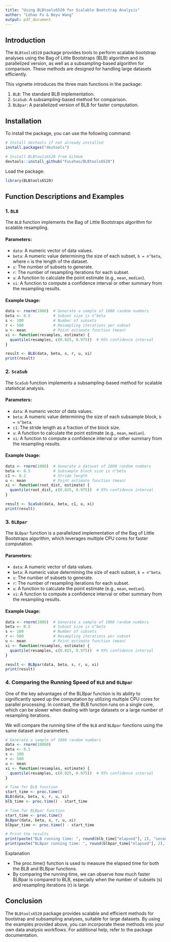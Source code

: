 ```yaml
---
title: "Using BLBtools6520 for Scalable Bootstrap Analysis"
author: "Lehao Fu & Boyu Wang"
output: pdf_document
---
```


## Introduction

The `BLBtools6520` package provides tools to perform scalable bootstrap analyses using the Bag of Little Bootstraps (BLB) algorithm and its parallelized version, as well as a subsampling-based algorithm for comparison. These methods are designed for handling large datasets efficiently.

This vignette introduces the three main functions in the package:

1. `BLB`: The standard BLB implementation.
2. `ScaSub`: A subsampling-based method for comparison.
3. `BLBpar`: A parallelized version of BLB for faster computation.

## Installation

To install the package, you can use the following command:

```r
# Install devtools if not already installed
install.packages("devtools")

# Install BLBtools6520 from GitHub
devtools::install_github("FuLehao/BLBtools6520")
```

Load the package:

```r
library(BLBtools6520)
```

## Function Descriptions and Examples

### 1. `BLB`

The `BLB` function implements the Bag of Little Bootstraps algorithm for scalable resampling.

#### Parameters:
- `data`: A numeric vector of data values.
- `beta`: A numeric value determining the size of each subset, `b = n^beta`, where `n` is the length of the dataset.
- `s`: The number of subsets to generate.
- `r`: The number of resampling iterations for each subset.
- `u`: A function to calculate the point estimate (e.g., `mean`, `median`).
- `xi`: A function to compute a confidence interval or other summary from the resampling results.

#### Example Usage:

```r
data <- rnorm(1000)  # Generate a sample of 1000 random numbers
beta <- 0.5          # Subset size is n^beta
s <- 100             # Number of subsets
r <- 500             # Resampling iterations per subset
u <- mean            # Point estimate function (mean)
xi <- function(resamples, estimate) {
  quantile(resamples, c(0.025, 0.975))  # 95% confidence interval
}

result <- BLB(data, beta, s, r, u, xi)
print(result)
```

### 2. `ScaSub`

The `ScaSub` function implements a subsampling-based method for scalable statistical analysis.

#### Parameters:
- `data`: A numeric vector of data values.
- `beta`: A numeric value determining the size of each subsample block, `b = n^beta`.
- `c1`: The stride length as a fraction of the block size.
- `u`: A function to calculate the point estimate (e.g., `mean`, `median`).
- `xi`: A function to compute a confidence interval or other summary from the resampling results.

#### Example Usage:

```r
data <- rnorm(1000)  # Generate a dataset of 1000 random numbers
beta <- 0.5          # Subsample block size is n^beta
c1 <- 0.2            # Stride length
u <- mean            # Point estimate function (mean)
xi <- function(root_dist, estimate) {
  quantile(root_dist, c(0.025, 0.975))  # 95% confidence interval
}

result <- ScaSub(data, beta, c1, u, xi)
print(result)
```

### 3. `BLBpar`

The `BLBpar` function is a parallelized implementation of the Bag of Little Bootstraps algorithm, which leverages multiple CPU cores for faster computation.

#### Parameters:
- `data`: A numeric vector of data values.
- `beta`: A numeric value determining the size of each subset, `b = n^beta`.
- `s`: The number of subsets to generate.
- `r`: The number of resampling iterations for each subset.
- `u`: A function to calculate the point estimate (e.g., `mean`, `median`).
- `xi`: A function to compute a confidence interval or other summary from the resampling results.

#### Example Usage:

```r
data <- rnorm(1000)  # Generate a sample of 1000 random numbers
beta <- 0.5          # Subset size is n^beta
s <- 100             # Number of subsets
r <- 500             # Resampling iterations per subset
u <- mean            # Point estimate function (mean)
xi <- function(resamples, estimate) {
  quantile(resamples, c(0.025, 0.975))  # 95% confidence interval
}

result <- BLBpar(data, beta, s, r, u, xi)
print(result)
```

### 4. Comparing the Running Speed of `BLB` and `BLBpar`

One of the key advantages of the BLBpar function is its ability to significantly speed up the computation by utilizing multiple CPU cores for parallel processing. In contrast, the BLB function runs on a single core, which can be slower when dealing with large datasets or a large number of resampling iterations.

We will compare the running time of the `BLB` and `BLBpar` functions using the same dataset and parameters.

```r
# Generate a sample of 1000 random numbers
data <- rnorm(10000)
beta <- 0.5
s <- 100
r <- 500
u <- mean
xi <- function(resamples, estimate) {
  quantile(resamples, c(0.025, 0.975))  # 95% confidence interval
}

# Time for BLB function
start_time <- proc.time()
BLB(data, beta, s, r, u, xi)
blb_time <- proc.time() - start_time

# Time for BLBpar function
start_time <- proc.time()
BLBpar(data, beta, s, r, u, xi)
blbpar_time <- proc.time() - start_time

# Print the results
print(paste("BLB running time: ", round(blb_time["elapsed"], 2), "seconds"))
print(paste("BLBpar running time: ", round(blbpar_time["elapsed"], 2), "seconds"))
```

Explanation

- The proc.time() function is used to measure the elapsed time for both the BLB and BLBpar functions.
- By comparing the running time, we can observe how much faster BLBpar is compared to BLB, especially when the number of subsets (s) and resampling iterations (r) is large.

## Conclusion

The `BLBtools6520` package provides scalable and efficient methods for bootstrap and subsampling analyses, suitable for large datasets. By using the examples provided above, you can incorporate these methods into your own data analysis workflows. For additional help, refer to the package documentation.

